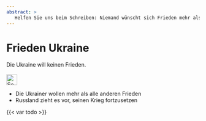```yaml
---
abstract: > 
   Helfen Sie uns beim Schreiben: Niemand wünscht sich Frieden mehr als die Ukrainer. Russland kann seinen Krieg jederzeit beenden. Aber Russland zieht den Krieg vor.
---
```



# Frieden Ukraine {#sec-peace-ukraine}

::: {.callout-caution title="Mythos"}
Die Ukraine will keinen Frieden.
[<br></br>![Search for topic in EUvsDisinfo](../all_common_img/EUvsDisinfo_400x240.jpg){height=2em}](https://euvsdisinfo.eu/disinformation-cases/?text=(escalation%7Cescalate)&sort=relevance)
:::

::: {.callout-tip title="Wahrheit"}
- Die Ukrainer wollen mehr als alle anderen Frieden
- Russland zieht es vor, seinen Krieg fortzusetzen
:::

{{< var todo >}}

